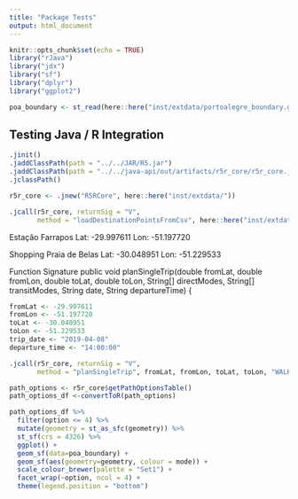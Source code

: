 ```yaml
---
title: "Package Tests"
output: html_document
---
```


```r
knitr::opts_chunk$set(echo = TRUE)
library("rJava")
library("jdx")
library("sf")
library("dplyr")
library("ggplot2")
```

```r
poa_boundary <- st_read(here::here("inst/extdata/portoalegre_boundary.geojson"))
```

## Testing Java / R Integration

```r
.jinit()
.jaddClassPath(path = "../../JAR/R5.jar")
.jaddClassPath(path = "../../java-api/out/artifacts/r5r_core/r5r_core.jar")
.jclassPath()
```


```r
r5r_core <- .jnew("R5RCore", here::here("inst/extdata/"))
```

```r
.jcall(r5r_core, returnSig = "V", 
       method = "loadDestinationPointsFromCsv", here::here("inst/extdata/", "poa_hexgrid.csv"))
```

Estação Farrapos
Lat: -29.997611
Lon: -51.197720

Shopping Praia de Belas
Lat: -30.048951
Lon: -51.229533

Function Signature
public void planSingleTrip(double fromLat, double fromLon, double toLat, double toLon,
                               String[] directModes, String[] transitModes, String date, String departureTime) {
                               
```r
fromLat <- -29.997611
fromLon <- -51.197720
toLat <- -30.048951
toLon <- -51.229533
trip_date <- "2019-04-08"
departure_time <- "14:00:00"

.jcall(r5r_core, returnSig = "V", 
       method = "planSingleTrip", fromLat, fromLon, toLat, toLon, "WALK", "BUS", trip_date, departure_time)
```


```r
path_options <- r5r_core$getPathOptionsTable()
path_options_df <-convertToR(path_options)
```

```r
path_options_df %>% 
  filter(option <= 4) %>%
  mutate(geometry = st_as_sfc(geometry)) %>%
  st_sf(crs = 4326) %>%
  ggplot() +
  geom_sf(data=poa_boundary) +
  geom_sf(aes(geometry=geometry, colour = mode)) +
  scale_colour_brewer(palette = "Set1") +
  facet_wrap(~option, ncol = 4) +
  theme(legend.position = "bottom")
```






